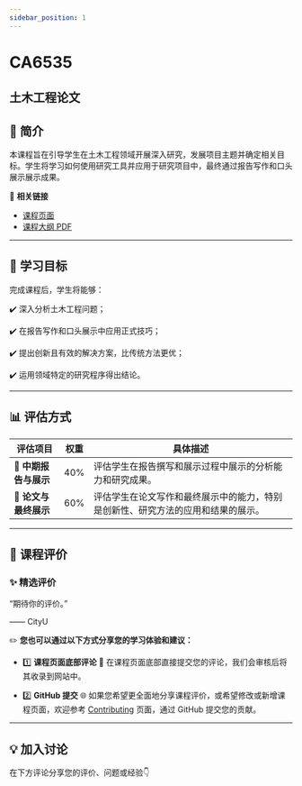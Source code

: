 ```yaml
---
sidebar_position: 1
---
```


# CA6535
## 土木工程论文

## **📘 简介**
本课程旨在引导学生在土木工程领域开展深入研究，发展项目主题并确定相关目标。学生将学习如何使用研究工具并应用于研究项目中，最终通过报告写作和口头展示展示成果。

🔗 **相关链接**
- [课程页面](https://www.cityu.edu.hk/catalogue/pg/202425/course/CA6535.htm)
- [课程大纲 PDF](https://www.cityu.edu.hk/catalogue/pg/202425/course/CA6535.pdf)

---

## **🎯 学习目标**

完成课程后，学生将能够：

✔️ 深入分析土木工程问题；

✔️ 在报告写作和口头展示中应用正式技巧；

✔️ 提出创新且有效的解决方案，比传统方法更优；

✔️ 运用领域特定的研究程序得出结论。

---

## **📊 评估方式**

| **评估项目**          | **权重** | **具体描述**                                                                                       |
|----------------------|---------|---------------------------------------------------------------------------------------------------|
| **📝 中期报告与展示**   | 40%     | 评估学生在报告撰写和展示过程中展示的分析能力和研究成果。                                              |
| **📝 论文与最终展示**   | 60%     | 评估学生在论文写作和最终展示中的能力，特别是创新性、研究方法的应用和结果的展示。                   |

---

## **💬 课程评价**

### ✨ **精选评价**
<div className={commentStyles.commentBox}>
    <p className={commentStyles.commentText}>
        “期待你的评价。”
    </p>
    <p className={commentStyles.commentAuthor}>—— CityU</p>
</div>

✏️ **您也可以通过以下方式分享您的学习体验和建议：**

- 1️⃣ **课程页面底部评论**
💬 在课程页面底部直接提交您的评论，我们会审核后将其收录到网站中。

- 2️⃣ **GitHub 提交**
🌐 如果您希望更全面地分享课程评价，或希望修改或新增课程页面，欢迎参考 [Contributing](https://penjc.github.io/cityU-navigator/contributing) 页面，通过 GitHub 提交您的贡献。

---

## **💡 加入讨论**

在下方评论分享您的评价、问题或经验👇
<Utterances />